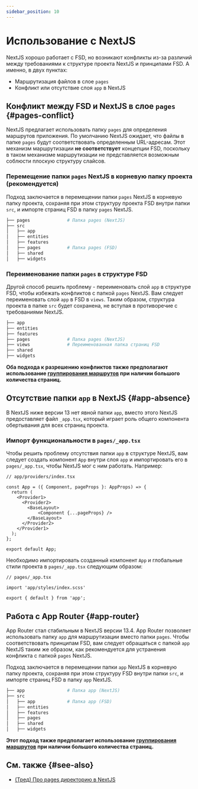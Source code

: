 ```yaml
---
sidebar_position: 10
---
```

# Использование с NextJS

NextJS хорошо работает с FSD, но возникают конфликты из-за различий между требованиями к структуре проекта NextJS и принципами FSD.
А именно, в двух пунктах: 

- Маршрутизация файлов в слое `pages`
- Конфликт или отсутствие слоя `app` в NextJS

## Конфликт между FSD и NextJS в слое `pages` {#pages-conflict}

NextJS предлагает использовать папку `pages` для определения маршрутов приложения. По умолчанию NextJS ожидает, что файлы в папке `pages` будут соответствовать определенным URL-адресам.
Этот механизм маршрутизации **не соответствует** концепции FSD, поскольку в таком механизме маршрутизации не представляется возможным соблюсти плоскую структуру слайсов.

### Перемещение папки `pages` NextJS в корневую папку проекта (рекомендуется)

Подход заключается в перемещении папки `pages` NextJS в корневую папку проекта, сохраняя
при этом структуру проекта FSD внутри папки `src`, и импорте страниц FSD в папку `pages` NextJS.

```sh
├── pages              # Папка pages (NextJS)
├── src
│   ├── app
│   ├── entities
│   ├── features  
│   ├── pages          # Папка pages (FSD)
│   ├── shared
│   ├── widgets
```

### Переименование папки `pages` в структуре FSD

Другой способ решить проблему - переименовать слой `app` в структуре FSD, чтобы избежать конфликтов с папкой `pages` NextJS.
Вам следует переименовать слой `app` в FSD в `views`. 
Таким образом, структура проекта в папке `src` будет сохранена, не вступая в противоречие с требованиями NextJS.

```sh
├── app
├── entities
├── features  
├── pages              # Папка pages (NextJS)
├── views              # Переименованная папка страниц FSD
├── shared
├── widgets             
```

__Оба подхода к разрешению конфликтов также предполагают использование [группирования маршрутов](https://nextjs.org/docs/app/building-your-application/routing/route-groups) при наличии большого количества страниц.__

## Отсутствие папки `app` в NextJS {#app-absence}

В NextJS ниже версии 13 нет явной папки `app`, вместо этого NextJS предоставляет файл `_app.tsx`,
который играет роль общего компонента обертывания для всех страниц проекта.

### Импорт функциональности в `pages/_app.tsx`

Чтобы решить проблему отсутствия папки `app` в структуре NextJS, вам следует создать компонент `App` внутри слоя `app` и импортировать его в `pages/_app.tsx`, чтобы NextJS мог с ним работать.
Например:

```tsx
// app/providers/index.tsx

const App = ({ Component, pageProps }: AppProps) => {
  return (
    <Provider1>
      <Provider2>
        <BaseLayout>
            <Component {...pageProps} />
        </BaseLayout>
      </Provider2>
    </Provider1>
  );
};

export default App;
```
Необходимо импортировать созданный компонент `App` и глобальные стили проекта в `pages/_app.tsx` следующим образом:

```tsx
// pages/_app.tsx

import 'app/styles/index.scss'

export { default } from 'app';
```

## Работа с App Router {#app-router}

App Router стал стабильным в NextJS версии 13.4. App Router позволяет использовать папку `app` для маршрутизации вместо папки `pages`.
Чтобы соответствовать принципам FSD, вам следует обращаться с папкой `app` NextJS таким же образом, как рекомендуется
для устранения конфликта с папкой `pages` NextJS.

Подход заключается в перемещении папки `app` NextJS в корневую папку проекта, сохраняя
при этом структуру FSD внутри папки `src`, и импорте страниц FSD в папку `app` NextJS.

```sh
├── app                # Папка app (NextJS)
├── src
│   ├── app            # Папка app (FSD)
│   ├── entities
│   ├── features  
│   ├── pages
│   ├── shared
│   ├── widgets
```

__Этот подход также предполагает использование [группирования маршрутов](https://nextjs.org/docs/app/building-your-application/routing/route-groups) при наличии большого количества страниц.__

## См. также {#see-also}

- [(Тред) Про pages директорию в NextJS](https://t.me/feature_sliced/3623)
